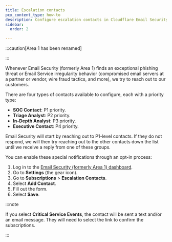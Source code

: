 ```yaml
---
title: Escalation contacts
pcx_content_type: how-to
description: Configure escalation contacts in Cloudflare Email Security to prioritize alerts for phishing threats and email irregularities. Set up SOC, Triage, Analyst, and Executive contacts.
sidebar:
  order: 2

---
```



:::caution[Area 1 has been renamed]


<Render file="rename-area1-to-ces" />


:::

Whenever Email Security (formerly Area 1) finds an exceptional <GlossaryTooltip term="phishing">phishing</GlossaryTooltip> threat or Email Service irregularity behavior (compromised email servers at a partner or vendor, wire fraud tactics, and more), we try to reach out to our customers.

There are four types of contacts available to configure, each with a priority type:

* **SOC Contact**: P1 priority.
* **Triage Analyst**: P2 priority.
* **In-Depth Analyst**: P3 priority.
* **Executive Contact**: P4 priority.

Email Security will start by reaching out to P1-level contacts. If they do not respond, we will then try reaching out to the other contacts down the list until we receive a reply from one of these groups.

You can enable these special notifications through an opt-in process:

1. Log in to the [Email Security (formerly Area 1) dashboard](https://horizon.area1security.com/).
2. Go to **Settings** (the gear icon).
3. Go to **Subscriptions** > **Escalation Contacts**.
4. Select **Add Contact**.
5. Fill out the form.
6. Select **Save**.

:::note


If you select **Critical Service Events**, the contact will be sent a text and/or an email message. They will need to select the link to confirm the subscriptions.


::: 
